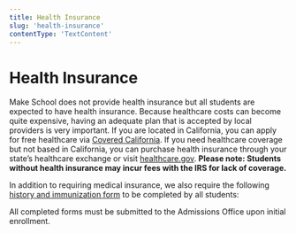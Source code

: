 ```yaml
---
title: Health Insurance
slug: 'health-insurance'
contentType: 'TextContent'
---
```


# Health Insurance

Make School does not provide health insurance but all students are expected to have health
insurance. Because healthcare costs can become quite expensive, having an adequate plan that is
accepted by local providers is very important. If you are located in California, you can apply for
free healthcare via [Covered California](https://www.coveredca.com/medi-cal/). If you need
healthcare coverage but not based in California, you can purchase health insurance through your
state’s healthcare exchange or visit [healthcare.gov](http://healthcare.gov). **Please note:
Students without health insurance may incur fees with the IRS for lack of coverage.**

In addition to requiring medical insurance, we also require the following
[history and immunization form](https://make.sc/makeschool_medicalforms) to be completed by all
students:

All completed forms must be submitted to the Admissions Office upon initial enrollment.
